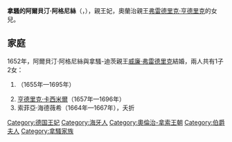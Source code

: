 {{Multiple issues|
{{Expand language|1=en|time=2021-01-23T21:22:28+00:00}}
{{Unreferenced|time=2021-01-23T21:22:28+00:00}}
}}
{{Infobox noble
| name        = 阿爾貝汀·阿格尼絲
| title       = 拿騷-迪茨親王妃
| image       = 1634 Albertina Agnes.jpg
| birth_date  = {{birth_date|1634|4|9}}
| birth_place = [[海牙|海牙]]
| death_date  = {{death date and age|1696|5|26|1634|4|9}}
| death_place = {{le|奧蘭治伍德|Oranjewoud}}
| noble family= [[拿騷王朝|拿騷王朝]]
| father      = [[弗雷德里克·亨德里克_(奥兰治亲王)|奧蘭治親王弗雷德里克·亨德里克]]
| mother      = [[索爾姆斯-布勞恩費爾斯的阿瑪莉埃|索爾姆斯-布勞恩費爾斯的阿瑪莉埃]]
}}

'''拿騷的阿爾貝汀·阿格尼絲'''（{{lang-nl|Albertine Agnes van Nassau}}，{{bd|1634年|4月9日|1696年|5月26日}}），{{link-de|拿騷-迪茨|Nassau-Dietz}}親王妃，奧蘭治親王[[弗雷德里克·亨德里克_(奥兰治亲王)|弗雷德里克·亨德里克]]的女兒。

== 家庭 ==
1652年，阿爾貝汀·阿格尼絲與拿騷-迪茨親王[[威廉·弗雷德里克|威廉·弗雷德里克]]結婚，兩人共有1子2女：
# {{link-nl|拿騷-迪茨的艾瑪莉亞|Amalia van Nassau-Dietz (1655-1695)|艾瑪莉亞}}（1655年—1695年）
# [[亨德里克·卡西米尔二世|亨德里克·卡西米爾]]（1657年—1696年）
# 索菲亞·海德薇希（1664年—1667年），夭折

[[Category:德国王妃|Category:德国王妃]]
[[Category:海牙人|Category:海牙人]]
[[Category:奧倫治-拿索王朝|Category:奧倫治-拿索王朝]]
[[Category:伯爵夫人|Category:伯爵夫人]]
[[Category:拿騷家族|Category:拿騷家族]]
